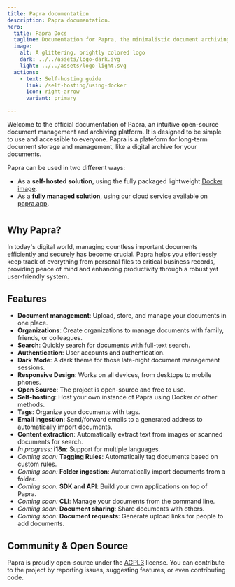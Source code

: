 ```yaml
---
title: Papra documentation
description: Papra documentation.
hero:
  title: Papra Docs
  tagline: Documentation for Papra, the minimalistic document archiving platform.
  image:
    alt: A glittering, brightly colored logo
    dark: ../../assets/logo-dark.svg
    light: ../../assets/logo-light.svg
  actions:
    - text: Self-hosting guide
      link: /self-hosting/using-docker
      icon: right-arrow
      variant: primary

---
```




Welcome to the official documentation of Papra, an intuitive open-source document management and archiving platform. It is designed to be simple to use and accessible to everyone. Papra is a plateform for long-term document storage and management, like a digital archive for your documents.

Papra can be used in two different ways:

- As a **self-hosted solution**, using the fully packaged lightweight [Docker image](/self-hosting/using-docker).
- As a **fully managed solution**, using our cloud service available on [papra.app](https://papra.app).

<div style="margin-top: 40px">
<LinkCard
title="Get started" 
description="Learn how to self-host Papra using Docker."
href="/self-hosting/using-docker"
/>
</div>

## Why Papra?

In today's digital world, managing countless important documents efficiently and securely has become crucial. Papra helps you effortlessly keep track of everything from personal files to critical business records, providing peace of mind and enhancing productivity through a robust yet user-friendly system.

## Features

- **Document management**: Upload, store, and manage your documents in one place.
- **Organizations**: Create organizations to manage documents with family, friends, or colleagues.
- **Search**: Quickly search for documents with full-text search.
- **Authentication**: User accounts and authentication.
- **Dark Mode**: A dark theme for those late-night document management sessions.
- **Responsive Design**: Works on all devices, from desktops to mobile phones.
- **Open Source**: The project is open-source and free to use.
- **Self-hosting**: Host your own instance of Papra using Docker or other methods.
- **Tags**: Organize your documents with tags.
- **Email ingestion**: Send/forward emails to a generated address to automatically import documents.
- **Content extraction**: Automatically extract text from images or scanned documents for search.
- *In progress:* **i18n**: Support for multiple languages.
- *Coming soon:* **Tagging Rules**: Automatically tag documents based on custom rules.
- *Coming soon:* **Folder ingestion**: Automatically import documents from a folder.
- *Coming soon:* **SDK and API**: Build your own applications on top of Papra.
- *Coming soon:* **CLI**: Manage your documents from the command line.
- *Coming soon:* **Document sharing**: Share documents with others.
- *Coming soon:* **Document requests**: Generate upload links for people to add documents.

## Community & Open Source

Papra is proudly open-source under the [AGPL3](https://github.com/papra-hq/papra/blob/main/LICENSE) license. You can contribute to the project by reporting issues, suggesting features, or even contributing code.



<div style="margin-top: 40px">
<LinkCard
title="Get started" 
description="Learn how to self-host Papra using Docker."
href="/self-hosting/using-docker"
/>
</div>
